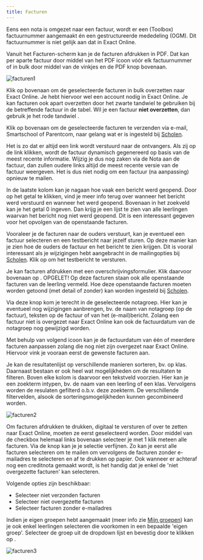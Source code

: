 ```yaml
---
title: Facturen
---
```

Eens een nota is omgezet naar een factuur, wordt er een (Toolbox) factuurnummer aangemaakt én een gestructureerde mededeling (OGM). Dit factuurnummer is niet gelijk aan dat in Exact Online.

Vanuit het Facturen-scherm kan je de facturen afdrukken in PDF. Dat kan per aparte factuur door middel van het PDF icoon vóór elk factuurnummer of in bulk door middel van de vinkjes en de PDF knop bovenaan. 

![facturen1](./facturen1.PNG)

Klik op <LegacyAction img="verwerking.png"/> bovenaan om de geselecteerde facturen in bulk overzetten naar Exact Online. Je hebt hiervoor wel een account nodig in Exact Online. Je kan facturen ook apart overzetten door het zwarte tandwiel <LegacyAction img="verwerking_0.png"/> te gebruiken bij de betreffende factuur in de tabel. Wil je een factuur **niet overzetten**, dan gebruik je het rode tandwiel <LegacyAction img="verwerking_2.png"/>. 

Klik op <LegacyAction img="mailEnveloppe.png"/> <LegacyAction img="smartschool.png"/> <LegacyAction img="parentcom.png"/> bovenaan om de geselecteerde facturen te verzenden via e-mail, Smartschool of Parentcom, naar gelang wat er is ingesteld bij [Scholen](/leerlingenrekeningen/Scholen/#3-e-mail-smartschool-parentcom-en-questi).  

Het is zo dat er altijd een link wordt verstuurd naar de ontvangers. Als zij op de link klikken, wordt de factuur dynamisch gegenereerd op basis van de meest recente informatie. Wijzig je dus nog zaken via de Nota aan de factuur, dan zullen oudere links altijd de meest recente versie van de factuur weergeven. Het is dus niet nodig om een factuur (na aanpassing) opnieuw te mailen. 

In de laatste kolom kan je nagaan hoe vaak een bericht werd geopend. Door op het getal te klikken, vind je meer info terug over wanneer het bericht werd verstuurd en wanneer het werd geopend. Bovenaan in het zoekveld kan je het getal 0 ingeven. Dan krijg je een lijst te zien van alle leerlingen waarvan het bericht nog niet werd geopend. Dit is een interessant gegeven voor het opvolgen van de openstaande facturen. 

Vooraleer je de facturen naar de ouders verstuurt, kan je eventueel een factuur selecteren en een testbericht naar jezelf sturen. Op deze manier kan je zien hoe de ouders de factuur en het bericht te zien krijgen. Dit is vooral interessant als je wijzigingen hebt aangebracht in de mailingopties bij [Scholen](/leerlingenrekeningen/Scholen/#3-e-mail-smartschool-parentcom-en-questi). Klik op <LegacyAction img="testbeeld.png"/> om het testbericht te versturen.

Je kan facturen afdrukken met een overschrijvingsformulier. Klik daarvoor bovenaan op <LegacyAction img="overschrijving.png"/>. OPGELET! Op deze facturen staan ook alle openstaande facturen van de leerling vermeld. Hoe deze openstaande facturen moeten worden getoond (met detail of zonder) kan worden ingesteld bij [Scholen](/leerlingenrekeningen/Scholen/#2-facturen). 

Via deze knop <LegacyAction img="configure.png"/> kom je terecht in de geselecteerde notagroep. Hier kan je eventueel nog wijzigingen aanbrengen, bv. de naam van notagroep (op de factuur), teksten op de factuur of van het (e-mail)bericht. Zolang een factuur niet is overgezet naar Exact Online kan ook de factuurdatum van de notagroep nog gewijzigd worden. 

Met behulp van volgend icoon <LegacyAction img="klok.PNG"/> kan je de factuurdatum van één of meerdere facturen aanpassen zolang die nog niet zijn overgezet naar Exact Online. Hiervoor vink je vooraan eerst de gewenste facturen aan. 

Je kan de resultatenlijst op verschillende manieren sorteren, bv. op klas. Daarnaast bestaan er ook heel wat mogelijkheden om de resultaten te filteren. Boven elke kolom is daarvoor een tekstveld voorzien. Hier kan je een zoekterm intypen, bv. de naam van een leerling of een klas. Vervolgens worden de resulaten gefilterd o.b.v. deze zoekterm. De verschillende filtervelden, alsook de sorteringsmogelijkheden kunnen gecombineerd worden. 


 ![facturen2](./facturen2.png) 

Om facturen afdrukken te drukken, digitaal te versturen of over te zetten naar Exact Online, moeten ze eerst geselecteerd worden. Door middel van de checkbox helemaal links bovenaan selecteer je met 1 klik meteen alle facturen. Via de knop <LegacyAction img="select.png" text="Selectie"/> kan je je selectie verfijnen. Zo kan je eerst alle facturen selecteren om te mailen om vervolgens de facturen zonder e-mailadres te selecteren en af te drukken op papier. Ook wanneer er achteraf nog een creditnota gemaakt wordt, is het handig dat je enkel de 'niet overgezette facturen' kan selecteren.

Volgende opties zijn beschikbaar:

- Selecteer niet verzonden facturen
- Selecteer niet overgezette facturen
- Selecteer facturen zonder e-mailadres

Indien je eigen groepen hebt aangemaakt (meer info zie [Mijn groepen](/leerlingenrekeningen/Mijn%20groepen/)) kan je ook enkel leerlingen selecteren die voorkomen in een bepaalde 'eigen groep'. Selecteer de groep uit de dropdown lijst en bevestig door te klikken op <LegacyAction text="Selecteer"/>.

![facturen3](./facturen3.PNG)

